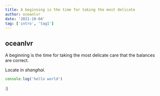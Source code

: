 ```yaml
---
title: A beginning is the time for taking the most delicate
author: oceanlvr
date: '2021-10-04'
tag: ['intro', 'tag1']
---
```


## oceanlvr

A beginning is the time for taking the most delicate care that the balances are correct.

Locate in *shanghai*.

```js
console.log('hello world')
```

:)
